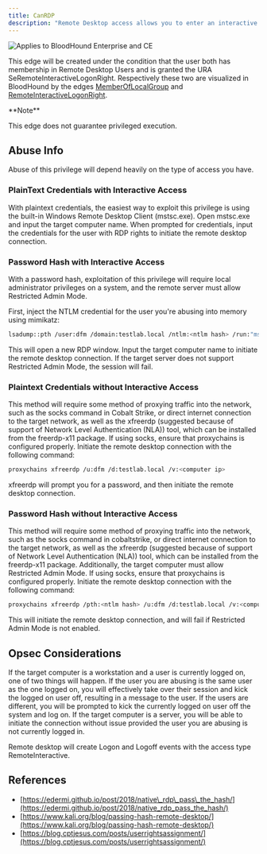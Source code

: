---
title: CanRDP
description: "Remote Desktop access allows you to enter an interactive session with the target computer. If authenticating as a low privilege user, a privilege escalation may allow you to gain high privileges on the system."
---

<img noZoom src="/assets/enterprise-AND-community-edition-pill-tag.svg" alt="Applies to BloodHound Enterprise and CE"/>


This edge will be created under the condition that the user both has membership in Remote Desktop Users and is granted the URA SeRemoteInteractiveLogonRight.  Respectively these two are visualized in BloodHound by the edges [MemberOfLocalGroup](https://github.com/SpecterOps/bloodhound-docs/blob/main//resources/edges/member-of-local-group) and [RemoteInteractiveLogonRight](https://github.com/SpecterOps/bloodhound-docs/blob/main//resources/edges/remote-interactive-logon-right).

<Info>
**Note**

  This edge does not guarantee privileged execution.
</Info>

## Abuse Info

Abuse of this privilege will depend heavily on the type of access you have.

### PlainText Credentials with Interactive Access

With plaintext credentials, the easiest way to exploit this privilege is using the built-in Windows Remote Desktop Client (mstsc.exe). Open mstsc.exe and input the target computer name. When prompted for credentials, input the credentials for the user with RDP rights to initiate the remote desktop connection.

### Password Hash with Interactive Access

With a password hash, exploitation of this privilege will require local administrator privileges on a system, and the remote server must allow Restricted Admin Mode.

First, inject the NTLM credential for the user you're abusing into memory using mimikatz:

```bash
lsadump::pth /user:dfm /domain:testlab.local /ntlm:<ntlm hash> /run:"mstsc.exe /restrictedadmin"
```

This will open a new RDP window. Input the target computer name to initiate the remote desktop connection. If the target server does not support Restricted Admin Mode, the session will fail.

### Plaintext Credentials without Interactive Access

This method will require some method of proxying traffic into the network, such as the socks command in Cobalt Strike, or direct internet connection to the target network, as well as the xfreerdp (suggested because of support of Network Level Authentication (NLA)) tool, which can be installed from the freerdp-x11 package. If using socks, ensure that proxychains is configured properly. Initiate the remote desktop connection with the following command:

```bash
proxychains xfreerdp /u:dfm /d:testlab.local /v:<computer ip>
```

xfreerdp will prompt you for a password, and then initiate the remote desktop connection.

### Password Hash without Interactive Access

This method will require some method of proxying traffic into the network, such as the socks command in cobaltstrike, or direct internet connection to the target network, as well as the xfreerdp (suggested because of support of Network Level Authentication (NLA)) tool, which can be installed from the freerdp-x11 package. Additionally, the target computer must allow Restricted Admin Mode. If using socks, ensure that proxychains is configured properly. Initiate the remote desktop connection with the following command:

```bash
proxychains xfreerdp /pth:<ntlm hash> /u:dfm /d:testlab.local /v:<computer ip>
```

This will initiate the remote desktop connection, and will fail if Restricted Admin Mode is not enabled.

## Opsec Considerations

If the target computer is a workstation and a user is currently logged on, one of two things will happen. If the user you are abusing is the same user as the one logged on, you will effectively take over their session and kick the logged on user off, resulting in a message to the user. If the users are different, you will be prompted to kick the currently logged on user off the system and log on. If the target computer is a server, you will be able to initiate the connection without issue provided the user you are abusing is not currently logged in.

Remote desktop will create Logon and Logoff events with the access type RemoteInteractive.

## References

* [https://edermi.github.io/post/2018/native\_rdp\_pass\_the_hash/](https://edermi.github.io/post/2018/native_rdp_pass_the_hash/)
* [https://www.kali.org/blog/passing-hash-remote-desktop/](https://www.kali.org/blog/passing-hash-remote-desktop/)
* [https://blog.cptjesus.com/posts/userrightsassignment/](https://blog.cptjesus.com/posts/userrightsassignment/)
